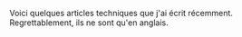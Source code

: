 Voici quelques articles techniques que j'ai écrit récemment. Regrettablement, ils ne sont qu'en anglais.
